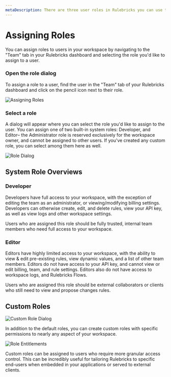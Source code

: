 ```yaml
---
metaDescription: There are three user roles in Rulebricks you can use to enable different levels of access to your workspace– Administrator, Developer, and Editor. Learn more about managing roles in Rulebricks.
---
```


# Assigning Roles

You can assign roles to users in your workspace by navigating to the "Team" tab in your Rulebricks dashboard and selecting the role you'd like to assign to a user.


<Steps>

### Open the role dialog

To assign a role to a user, find the user in the "Team" tab of your Rulebricks dashboard and click on the pencil icon next to their role.

![Assigning Roles](https://d1zic6dm9txw4h.cloudfront.net/rulebricks-docs-assets/static/images/workspace-management/workspace-change-role.png)

### Select a role

A dialog will appear where you can select the role you'd like to assign to the user. You can assign one of two built-in system roles: Developer, and Editor– the Administrator role is reserved exclusively for the workspace owner, and cannot be assigned to other users. If you've created any custom role, you can select among them here as well.

![Role Dialog](https://d1zic6dm9txw4h.cloudfront.net/rulebricks-docs-assets/static/images/workspace-management/workspace-role-dialog.png)

</Steps>

## System Role Overviews

### Developer

Developers have full access to your workspace, with the exception of editing the team as an administrator, or viewing/modifying billing settings. Developers can otherwise create, edit, and delete rules, view your API key, as well as view logs and other workspace settings.

Users who are assigned this role should be fully trusted, internal team members who need full access to your workspace.

### Editor

Editors have highly limited access to your workspace, with the ability to view & edit pre-existing rules, view dynamic values, and a list of other team members. Editors do not have access to your API key, and cannot view or edit billing, team, and rule settings. Editors also do not have access to workspace logs, and Rulebricks Flows.

Users who are assigned this role should be external collaborators or clients who still need to view and propose changes rules.

## Custom Roles

![Custom Role Dialog](https://d1zic6dm9txw4h.cloudfront.net/rulebricks-docs-assets/static/images/workspace-management/editing-custom-roles.png)

In addition to the default roles, you can create custom roles with specific permissions to nearly any aspect of your workspace.

![Role Entitlements](https://d1zic6dm9txw4h.cloudfront.net/rulebricks-docs-assets/static/images/workspace-management/custom-role-entitlements.png)

Custom roles can be assigned to users who require more granular access control. This can be incredibly useful for tailoring Rulebricks to specific end-users when embedded in your applications or served to external clients.
